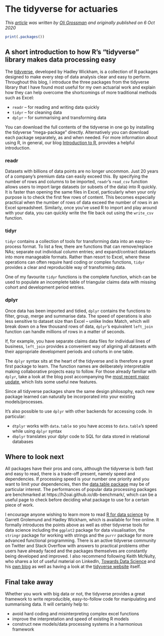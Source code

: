 # The tidyverse for actuaries {#f-tidyverse}

*This [article](https://institute-and-faculty-of-actuaries.github.io/mlr-blog/post/tidyverse/) was written by [Oli Grossman](https://institute-and-faculty-of-actuaries.github.io/mlr-blog/authors/ogrossman/) and originally published on 6 Oct 2020*




```r
print(.packages())
```



## A short introduction to how R’s “tidyverse” library makes data processing easy

The [tidyverse](https://www.tidyverse.org/), developed by Hadley Wickham, is a collection of R packages designed to make every step of data analysis clear and easy to perform. 
Throughout this blog, I introduce the three packages from the tidyverse library that I have found most useful for my own actuarial work and explain how they can help overcome the shortcomings of more traditional methods such as Excel:

* `readr` – for reading and writing data quickly
* `tidyr` – for cleaning data
* `dplyr` – for summarising and transforming data

You can download the full contents of the tidyverse in one go by installing the tidyverse “mega-package” directly.
Alternatively you can download each package separately, as and when needed. 
For more information about using R, in general, our blog [Introduction to R](/mlr-blog/post/intro-to-r/), provides a helpful introduction.


### readr

Datasets with billions of data points are no longer uncommon. 
Just 20 years of a company’s premium data can easily exceed this. 
By specifying the number of rows and columns to be imported, `readr`’s `read_csv` function allows users to import large datasets (or subsets of the data) into R quickly. 
It is faster than opening the same files in Excel, particularly when your only purpose is to check the first few rows of content. 
This becomes especially practical when the number of rows of data exceed the number of rows in an Excel spreadsheet. 
Similarly, once you’ve used R to import and play around with your data, you can quickly write the file back out using the `write_csv` function.

### tidyr

`tidyr` contains a collection of tools for transforming data into an easy-to-process format. 
To list a few, there are functions that can remove/replace NAs; separate out individual column entries; and expand/contract datasets into more manageable formats. 
Rather than resort to Excel, where these operations can often require hard coding or complex functions, `tidyr` provides a clear and reproducible way of transforming data. 

One of my favourite `tidyr` functions is the complete function, which can be used to populate an incomplete table of triangular claims data with missing cohort and development period entries.

### dplyr

Once data has been imported and tidied, `dplyr` contains the functions to filter, group, merge and summarise data. 
The speed of operations is also less sensitive to dataset size than Excel – unlike Index Match, which will break down on a few thousand rows of data, `dplyr`’s equivalent `left_join` function can handle millions of rows in a matter of seconds. 

If, for example, you have separate claims data files for individual lines of business, `left_join` provides a convenient way of aligning all datasets with their appropriate development periods and cohorts in one table.

The `dplyr` syntax sits at the heart of the tidyverse and is therefore a great first package to learn. 
The function names are deliberately interpretable making collaborative projects easy to follow. 
For those already familiar with `dplyr`, take a look at the blog post accompanying the [most recent major update](https://www.tidyverse.org/blog/2020/06/dplyr-1-0-0/), which lists some useful new features.

Since all tidyverse packages share the same design philosophy, each new package learned can naturally be incorporated into your existing models/processes.

It's also possible to use `dplyr` with other backends for accessing code. 
In particular:

* `dtplyr` works with `data.table` so you have access to `data.table`'s speed while using `dplyr` syntax
* `dbplyr` translates your dplyr code to SQL for data stored in relational databases


## Where to look next

All packages have their pros and cons, although the tidyverse is both fast and easy to read, there is a trade-off present, namely speed and dependencies.
If processing speed is your number one priority and you want to limit your dependencies, then the [data.table package](https://rdatatable.gitlab.io/data.table/) may be of particular interest.
The performances of popular data processing packages are benchmarked at https://h2oai.github.io/db-benchmark/, which can be a useful page to check before deciding what package to use for a certain piece of work.


I encourage anyone wishing to learn more to read [R for data science](https://r4ds.had.co.nz/) by Garrett Grolemund and Hadley Wickham, which is available for free online. 
It formally introduces the points above as well as other tidyverse tools for data science including the `ggplot2` package for data visualisation, the `stringr` package for working with strings and the `purrr` package for more advanced functional programming. 
There is an active tidyverse community on Twitter and Stack Overflow with answers to practical problems other users have already faced and the packages themselves are constantly being developed and improved. 
I also recommend following Keith McNulty, who shares a lot of useful material on LinkedIn, [Towards Data Science](https://towardsdatascience.com/) and his [own blog](https://drkeithmcnulty.com/) as well as having a look at the [tidyverse website](https://www.tidyverse.org/) itself.


## Final take away

Whether you work with big data or not, the tidyverse provides a great framework to write reproducible, easy-to-follow code for manipulating and summarising data. 
It will certainly help to:

* avoid hard coding and misinterpreting complex excel functions
* improve the interpretation and speed of existing R models
* construct new models/data processing systems in a harmonious framework
